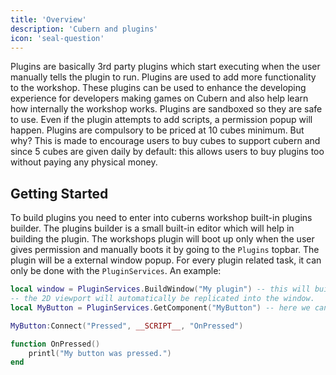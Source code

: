 ```yaml
---
title: 'Overview'
description: 'Cubern and plugins'
icon: 'seal-question'
---
```


Plugins are basically 3rd party plugins which start executing when the user manually tells the plugin to run. Plugins are used to add more functionality to the workshop. These plugins can be used to enhance the developing experience for developers making games on Cubern and also help learn how internally the workshop works.
Plugins are sandboxed so they are safe to use. Even if the plugin attempts to add scripts, a permission popup will happen. Plugins are compulsory to be priced at 10 cubes minimum. But why? This is made to encourage users to buy cubes 
to support cubern and since 5 cubes are given daily by default: this allows users to buy plugins too without paying any physical money.

## Getting Started
To build plugins you need to enter into cuberns workshop built-in plugins builder. The plugins builder is a small built-in editor which will help in building the plugin. 
The workshops plugin will boot up only when the user gives permission and manually boots it by going to the `Plugins` topbar. The plugin will be a external window popup.
For every plugin related task, it can only be done with the `PluginServices`. An example:
```lua
local window = PluginServices.BuildWindow("My plugin") -- this will build the plugin window. Calling this twice will not make 2 windows!
-- the 2D viewport will automatically be replicated into the window.
local MyButton = PluginServices.GetComponent("MyButton") -- here we can refer and access the Button

MyButton:Connect("Pressed", __SCRIPT__, "OnPressed")

function OnPressed()
    printl("My button was pressed.")
end
```